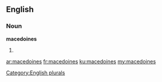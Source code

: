 ==English==

===Noun===
'''macedoines'''

# {{plural of|macedoine}}

[[Category:English plurals]]

[[ar:macedoines]]
[[fr:macedoines]]
[[ku:macedoines]]
[[my:macedoines]]